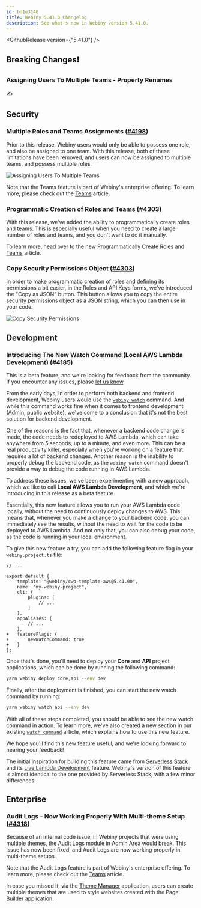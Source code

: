 ```yaml
---
id: bd1e3140
title: Webiny 5.41.0 Changelog
description: See what's new in Webiny version 5.41.0.
---
```



<GithubRelease version={"5.41.0"} />

## Breaking Changes❗

### Assigning Users To Multiple Teams - Property Renames

✍️

## Security

### Multiple Roles and Teams Assignments ([#4198](https://github.com/webiny/webiny-js/pull/3976))

Prior to this release, Webiny users would only be able to possess one role, and also be assigned to one team. With this release, both of these limitations have been removed, and users can now be assigned to multiple teams, and possess multiple roles.

<Image src={multiRolesTeams} alt="Assigning Users To Multiple Teams" />

<Alert type="info">

  Note that the Teams feature is part of Webiny's enterprise offering. To learn more, please check out the [Teams](/docs/enterprise/aacl/teams) article.   

</Alert>

### Programmatic Creation of Roles and Teams ([#4303](https://github.com/webiny/webiny-js/pull/4303))

With this release, we've added the ability to programmatically create roles and teams. This is especially useful when you need to create a large number of roles and teams, and you don't want to do it manually.

To learn more, head over to the new [Programmatically Create Roles and Teams](/docs/core-development-concepts/security-framework/programmatically-create-roles-and-teams) article.

### Copy Security Permissions Object ([#4303](https://github.com/webiny/webiny-js/pull/4303))

In order to make programmatic creation of roles and defining its permissions a bit easier, in the Roles and API Keys forms, we've introduced the "Copy as JSON" button. This button allows you to copy the entire security permissions object as a JSON string, which you can then use in your code.

<Image src={copySecurityPermissions} alt="Copy Security Permissions" />

## Development

### Introducing The New Watch Command (Local AWS Lambda Development) ([#4185](https://github.com/webiny/webiny-js/pull/4185))

<Alert title="Beta Feature" type="warning">

  This is a beta feature, and we're looking for feedback from the community. If you encounter any issues, please [let us know](https://www.webiny.com/slack).
 
</Alert>

From the early days, in order to perform both backend and frontend development, Webiny users would use the [`webiny watch`](/docs/core-development-concepts/basics/watch-command) command. And while this command works fine when it comes to frontend development (Admin, public website), we've come to a conclusion that it's not the best solution for backend development. 

One of the reasons is the fact that, whenever a backend code change is made, the code needs to redeployed to AWS Lambda, which can take anywhere from 5 seconds, up to a minute, and even more. This can be a real productivity killer, especially when you're working on a feature that requires a lot of backend changes. Another reason is the inability to properly debug the backend code, as the `webiny watch` command doesn't provide a way to debug the code running in AWS Lambda.

To address these issues, we've been experimenting with a new approach, which we like to call **Local AWS Lambda Development**, and which we're introducing in this release as a beta feature. 

Essentially, this new feature allows you to run your AWS Lambda code locally, without the need to continuously deploy changes to AWS. This means that, whenever you make a change to your backend code, you can immediately see the results, without the need to wait for the code to be deployed to AWS Lambda. And not only that, you can also debug your code, as the code is running in your local environment.

To give this new feature a try, you can add the following feature flag in your `webiny.project.ts` file:

```diff-ts webiny.project.ts
// ... 

export default {
    template: "@webiny/cwp-template-aws@5.41.00",
    name: "my-webiny-project",
    cli: {
        plugins: [
            // ...
        ]
    },
    appAliases: {
        // ...
    },
+   featureFlags: {
+       newWatchCommand: true
+   }
};
```

Once that's done, you'll need to deploy your **Core** and **API** project applications, which can be done by running the following command:

```bash
yarn webiny deploy core,api --env dev
```

Finally, after the deployment is finished, you can start the new watch command by running:

```bash
yarn webiny watch api --env dev
```

With all of these steps completed, you should be able to see the new watch command in action. To learn more, we've also created a new section in our existing [`watch command`](/docs/core-development-concepts/basics/watch-command) article, which explains how to use this new feature.

We hope you'll find this new feature useful, and we're looking forward to hearing your feedback!

<Alert type="info" title="Nice to know">

  The initial inspiration for building this feature came from [Serverless Stack](https://github.com/sst/sst) and its [Live Lambda Development](https://docs.sst.dev/live-lambda-development) feature. Webiny's version of this feature is almost identical to the one provided by Serverless Stack, with a few minor differences.

</Alert>

## Enterprise

### Audit Logs - Now Working Properly With Multi-theme Setup ([#4318](https://github.com/webiny/webiny-js/pull/4318))

Because of an internal code issue, in Webiny projects that were using multiple themes, the Audit Logs module in Admin Area would break. This issue has now been fixed, and Audit Logs are now working properly in multi-theme setups.

<Alert type="info">

  Note that the Audit Logs feature is part of Webiny's enterprise offering. To learn more, please check out the [Teams](/docs/enterprise/aacl/teams) article.   

</Alert>

<Alert type="info">

  In case you missed it, via the [Theme Manager](/docs/enterprise/theme-manager) application, users can create multiple themes that are used to style websites created with the Page Builder application.  

</Alert>
